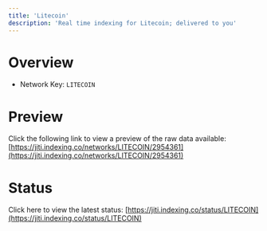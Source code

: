 ```yaml
---
title: 'Litecoin'
description: 'Real time indexing for Litecoin; delivered to you'
---
```


# Overview
- Network Key: `LITECOIN`

# Preview
Click the following link to view a preview of the raw data available: [https://jiti.indexing.co/networks/LITECOIN/2954361](https://jiti.indexing.co/networks/LITECOIN/2954361)

# Status
Click here to view the latest status: [https://jiti.indexing.co/status/LITECOIN](https://jiti.indexing.co/status/LITECOIN)
